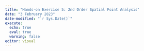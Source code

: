 ```yaml
---
title: "Hands-on Exercise 5: 2nd Order Spatial Point Analysis"
date: "3 February 2023"
date-modified: "`r Sys.Date()`"
execute: 
  echo: true
  eval: true
  warning: false
editor: visual
---
```

